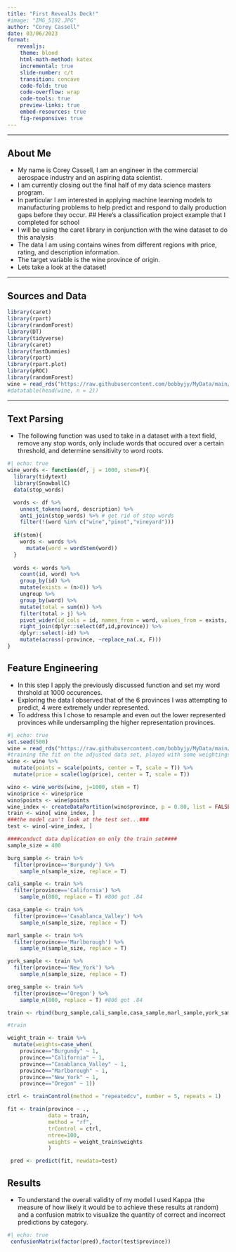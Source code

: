 ```yaml
---
title: "First RevealJs Deck!"
#image: "IMG_5192.JPG"
author: "Corey Cassell"
date: 03/06/2023
format: 
   revealjs:
    theme: blood
    html-math-method: katex
    incremental: true
    slide-number: c/t
    transition: concave
    code-fold: true
    code-overflow: wrap
    code-tools: true
    preview-links: true
    embed-resources: true
    fig-responsive: true
---
```


---

## About Me

- My name is Corey Cassell, I am an engineer in the commercial aerospace industry and an aspiring data scientist.
- I am currently closing out the final half of my data science masters program.
- In particular I am interested in applying machine learning models to manufacturing problems to help predict and respond to daily production gaps before they occur. 
## Here's a classification project example that I completed for school
- I will be using the caret library in conjunction with the wine dataset to do this analysis
- The data I am using contains wines from different regions with price, rating, and description information.
- The target variable is the wine province of origin. 
- Lets take a look at the dataset!

---

## Sources and Data
```r
library(caret)
library(rpart)
library(randomForest)
library(DT)
library(tidyverse)
library(caret)
library(fastDummies)
library(rpart)
library(rpart.plot)
library(pROC)
library(randomForest)
wine = read_rds("https://raw.githubusercontent.com/bobbyjy/MyData/main/pinot.rds")
#datatable(head(wine, n = 2))

```
---

## Text Parsing
- The following function was used to take in a dataset with a text field, remove any stop words, only include words that occured over a certain threshold, and determine sensitivity to word roots.
```r
#| echo: true
wine_words <- function(df, j = 1000, stem=F){ 
  library(tidytext)
  library(SnowballC)
  data(stop_words)

  words <- df %>%
    unnest_tokens(word, description) %>%
    anti_join(stop_words) %>% # get rid of stop words
    filter(!(word %in% c("wine","pinot","vineyard")))
  
  if(stem){
    words <- words %>% 
      mutate(word = wordStem(word))
  }
  
  words <- words %>% 
    count(id, word) %>% 
    group_by(id) %>% 
    mutate(exists = (n>0)) %>% 
    ungroup %>% 
    group_by(word) %>% 
    mutate(total = sum(n)) %>% 
    filter(total > j) %>% 
    pivot_wider(id_cols = id, names_from = word, values_from = exists, values_fill = list(exists=0)) %>% 
    right_join(dplyr::select(df,id,province)) %>% 
    dplyr::select(-id) %>% 
    mutate(across(-province, ~replace_na(.x, F)))
}

```

## Feature Engineering 
- In this step I apply the previously discussed function and set my word thrshold at 1000 occurences.
- Exploring the data I observed that of the 6 provinces I was attempting to predict, 4 were extremely under represented.
- To address this I chose to resample and even out the lower represented provinces while undersampling the higher representation provinces. 
```r
#| echo: true
set.seed(500)
wine = read_rds("https://raw.githubusercontent.com/bobbyjy/MyData/main/pinot.rds")
#training the fit on the adjusted data set, played with some weightings but this didn't help a lot
wine <- wine %>% 
  mutate(points = scale(points, center = T, scale = T)) %>%
  mutate(price = scale(log(price), center = T, scale = T)) 

wino <- wine_words(wine, j=1000, stem = T)
wino$price <- wine$price
wino$points <- wine$points
wine_index <- createDataPartition(wino$province, p = 0.80, list = FALSE)
train <- wino[ wine_index, ]
###the model can't look at the test set...###
test <- wino[-wine_index, ]

####conduct data duplication on only the train set####
sample_size = 400

burg_sample <- train %>%
  filter(province=='Burgundy') %>% 
    sample_n(sample_size, replace = T)

cali_sample <- train %>%
  filter(province=='California') %>% 
    sample_n(800, replace = T) #800 got .84

casa_sample <- train %>%
  filter(province=='Casablanca_Valley') %>% 
    sample_n(sample_size, replace = T)

marl_sample <- train %>%
  filter(province=='Marlborough') %>% 
    sample_n(sample_size, replace = T)

york_sample <- train %>%
  filter(province=='New_York') %>% 
    sample_n(sample_size, replace = T)

oreg_sample <- train %>%
  filter(province=='Oregon') %>% 
    sample_n(800, replace = T) #800 got .84

train <- rbind(burg_sample,cali_sample,casa_sample,marl_sample,york_sample,oreg_sample)

#train

weight_train <- train %>% 
  mutate(weights=case_when(
    province=="Burgundy" ~ 1,
    province=="California" ~ 1,
    province=="Casablanca_Valley" ~ 1,
    province=="Marlborough" ~ 1,
    province=="New_York" ~ 1,
    province=="Oregon" ~ 1))

ctrl <- trainControl(method = "repeatedcv", number = 5, repeats = 1)

fit <- train(province ~ .,
             data = train,
             method = "rf",
             trControl = ctrl,
             ntree=100,
             weights = weight_train$weights
             )

 pred <- predict(fit, newdata=test)


```


## Results
- To understand the overall validity of my model I used Kappa (the measure of how likely it would be to achieve these results at random) and a confusion matrix to visualize the quantity of correct and incorrect predictions by category. 
```r
#| echo: true
 confusionMatrix(factor(pred),factor(test$province))
```


